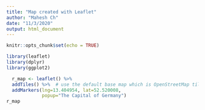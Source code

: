 ```yaml
---
title: "Map created with Leaflet"
author: "Mahesh Ch"
date: "11/3/2020"
output: html_document
---
```


```r
knitr::opts_chunk$set(echo = TRUE)

library(leaflet)
library(dplyr)
library(ggplot2)

  r_map <- leaflet() %>%
  addTiles() %>%  # use the default base map which is OpenStreetMap tiles
  addMarkers(lng=13.404954, lat=52.520008,
             popup="The Capital of Germany")
r_map
```

